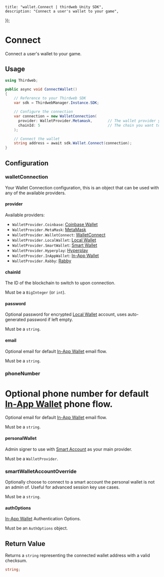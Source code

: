 
	title: "wallet.Connect | thirdweb Unity SDK",
	description: "Connect a user's wallet to your game",
});

# Connect

Connect a user's wallet to your game.

## Usage

```csharp
using Thirdweb;

public async void ConnectWallet()
{
    // Reference to your Thirdweb SDK
    var sdk = ThirdwebManager.Instance.SDK;

    // Configure the connection
    var connection = new WalletConnection(
      provider: WalletProvider.Metamask,       // The wallet provider you want to connect to (Required)
      chainId: 5                               // The chain you want to connect to (Required)
    );

    // Connect the wallet
    string address = await sdk.Wallet.Connect(connection);
}
```

## Configuration

### walletConnection

Your Wallet Connection configuration, this is an object that can be used with any of the available providers.

#### provider

Available providers:

- `WalletProvider.Coinbase`: [Coinbase Wallet](/unity/wallets/providers/coinbase)
- `WalletProvider.MetaMask`: [MetaMask](/unity/wallets/providers/metamask)
- `WalletProvider.WalletConnect`: [WalletConnect](/unity/wallets/providers/walletconnect)
- `WalletProvider.LocalWallet`: [Local Wallet](/unity/wallets/providers/local-wallet)
- `WalletProvider.SmartWallet`: [Smart Wallet](/unity/wallets/providers/account-abstraction)
- `WalletProvider.Hyperplay`: [Hyperplay](/unity/wallets/providers/hyperplay)
- `WalletProvider.InAppWallet`: [In-App Wallet](/unity/wallets/providers/in-app-wallet)
- `WalletProvider.Rabby`: [Rabby](/unity/wallets/providers/rabby)

#### chainId

The ID of the blockchain to switch to upon connection.

Must be a `BigInteger` (or `int`).

#### password

Optional password for encrypted [Local Wallet](/unity/wallets/providers/local-wallet) account, uses auto-generated password if left empty.

Must be a `string`.

#### email

Optional email for default [In-App Wallet](/unity/wallets/providers/in-app-wallet) email flow.

Must be a `string`.

### phoneNumber

# Optional phone number for default [In-App Wallet](/unity/wallets/providers/embedded-wallet) phone flow.

Optional email for default [In-App Wallet](/unity/wallets/providers/embedded-wallet) email flow.

Must be a `string`.

#### personalWallet

Admin signer to use with [Smart Account](/unity/wallets/providers/smart-wallet) as your main provider.

Must be a `WalletProvider`.

### smartWalletAccountOverride

Optionally choose to connect to a smart account the personal wallet is not an admin of. Useful for advanced session key use cases.

Must be a `string`.

#### authOptions

[In-App Wallet](/unity/wallets/providers/embedded-wallet) Authentication Options.

Must be an `AuthOptions` object.

## Return Value

Returns a `string` representing the connected wallet address with a valid checksum.

```csharp
string;
```
